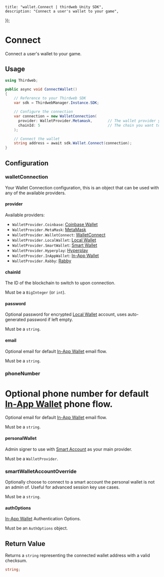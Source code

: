 
	title: "wallet.Connect | thirdweb Unity SDK",
	description: "Connect a user's wallet to your game",
});

# Connect

Connect a user's wallet to your game.

## Usage

```csharp
using Thirdweb;

public async void ConnectWallet()
{
    // Reference to your Thirdweb SDK
    var sdk = ThirdwebManager.Instance.SDK;

    // Configure the connection
    var connection = new WalletConnection(
      provider: WalletProvider.Metamask,       // The wallet provider you want to connect to (Required)
      chainId: 5                               // The chain you want to connect to (Required)
    );

    // Connect the wallet
    string address = await sdk.Wallet.Connect(connection);
}
```

## Configuration

### walletConnection

Your Wallet Connection configuration, this is an object that can be used with any of the available providers.

#### provider

Available providers:

- `WalletProvider.Coinbase`: [Coinbase Wallet](/unity/wallets/providers/coinbase)
- `WalletProvider.MetaMask`: [MetaMask](/unity/wallets/providers/metamask)
- `WalletProvider.WalletConnect`: [WalletConnect](/unity/wallets/providers/walletconnect)
- `WalletProvider.LocalWallet`: [Local Wallet](/unity/wallets/providers/local-wallet)
- `WalletProvider.SmartWallet`: [Smart Wallet](/unity/wallets/providers/account-abstraction)
- `WalletProvider.Hyperplay`: [Hyperplay](/unity/wallets/providers/hyperplay)
- `WalletProvider.InAppWallet`: [In-App Wallet](/unity/wallets/providers/in-app-wallet)
- `WalletProvider.Rabby`: [Rabby](/unity/wallets/providers/rabby)

#### chainId

The ID of the blockchain to switch to upon connection.

Must be a `BigInteger` (or `int`).

#### password

Optional password for encrypted [Local Wallet](/unity/wallets/providers/local-wallet) account, uses auto-generated password if left empty.

Must be a `string`.

#### email

Optional email for default [In-App Wallet](/unity/wallets/providers/in-app-wallet) email flow.

Must be a `string`.

### phoneNumber

# Optional phone number for default [In-App Wallet](/unity/wallets/providers/embedded-wallet) phone flow.

Optional email for default [In-App Wallet](/unity/wallets/providers/embedded-wallet) email flow.

Must be a `string`.

#### personalWallet

Admin signer to use with [Smart Account](/unity/wallets/providers/smart-wallet) as your main provider.

Must be a `WalletProvider`.

### smartWalletAccountOverride

Optionally choose to connect to a smart account the personal wallet is not an admin of. Useful for advanced session key use cases.

Must be a `string`.

#### authOptions

[In-App Wallet](/unity/wallets/providers/embedded-wallet) Authentication Options.

Must be an `AuthOptions` object.

## Return Value

Returns a `string` representing the connected wallet address with a valid checksum.

```csharp
string;
```
